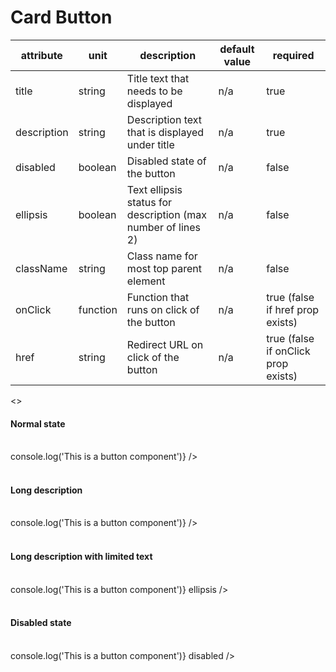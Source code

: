 

<Meta title="JSX/Cards/Card Button" />

# Card Button

| attribute   | unit     | description                                                  | default value | required                            |
| ----------- | -------- | ------------------------------------------------------------ | ------------- | ----------------------------------- |
| title       | string   | Title text that needs to be displayed                        | n/a           | true                                |
| description | string   | Description text that is displayed under title               | n/a           | true                                |
| disabled    | boolean  | Disabled state of the button                                 | n/a           | false                               |
| ellipsis    | boolean  | Text ellipsis status for description (max number of lines 2) | n/a           | false                               |
| className   | string   | Class name for most top parent element                       | n/a           | false                               |
| onClick     | function | Function that runs on click of the button                    | n/a           | true (false if href prop exists)    |
| href        | string   | Redirect URL on click of the button                          | n/a           | true (false if onClick prop exists) |

<Preview>
  <>
    <h4 className="p-h4">Normal state</h4>
    <br />
    <CardButton
      title="Name"
      description="Seungha Kong"
      onClick={() => console.log('This is a button component')}
    />
    <br />
    <br />
    <h4 className="p-h4">Long description</h4>
    <br />
    <CardButton
      title="Risky Sports"
      description="Mountain or rock climbing, Bouldering, Martial arts, Extreme sports, Scuba diving, Sky diving, Bungee jumping, Mountain or rock climbing, Bouldering, Martial arts,"
      onClick={() => console.log('This is a button component')}
    />
    <br />
    <br />
    <h4 className="p-h4">Long description with limited text</h4>
    <br />
    <CardButton
      title="Risky Sports"
      description="Mountain or rock climbing, Bouldering, Martial arts, Extreme sports, Scuba diving, Sky diving, Bungee jumping, Mountain or rock climbing, Bouldering, Martial arts,"
      onClick={() => console.log('This is a button component')}
      ellipsis
    />
    <br />
    <br />
    <h4 className="p-h4">Disabled state</h4>
    <br />
    <CardButton
      title="Address"
      description="Lohmühlenstraße 65 10557 Berlin"
      onClick={() => console.log('This is a button component')}
      disabled
    />
  </>
</Preview>
